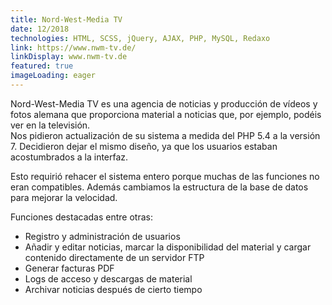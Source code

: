 ```yaml
---
title: Nord-West-Media TV
date: 12/2018
technologies: HTML, SCSS, jQuery, AJAX, PHP, MySQL, Redaxo
link: https://www.nwm-tv.de/
linkDisplay: www.nwm-tv.de
featured: true
imageLoading: eager
---
```



Nord-West-Media TV es una agencia de noticias y producción de vídeos y fotos alemana que proporciona material a noticias que, por ejemplo, podéis ver en la televisión.\
Nos pidieron actualización de su sistema a medida del PHP 5.4 a la versión 7. Decidieron dejar el mismo diseño, ya que los usuarios estaban acostumbrados a la interfaz.

Esto requirió rehacer el sistema entero porque muchas de las funciones no eran compatibles. Además cambiamos la estructura de la base de datos para mejorar la velocidad.

Funciones destacadas entre otras:

* Registro y administración de usuarios
* Añadir y editar noticias, marcar la disponibilidad del material y cargar contenido directamente de un servidor FTP
* Generar facturas PDF
* Logs de acceso y descargas de material
* Archivar noticias después de cierto tiempo